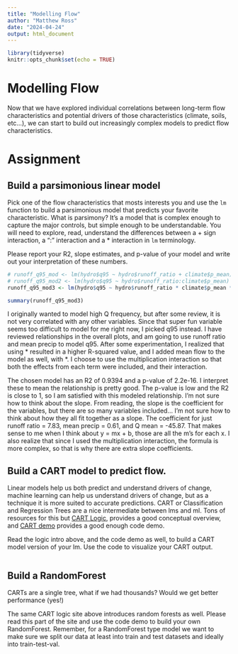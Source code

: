```yaml
---
title: "Modelling Flow"
author: "Matthew Ross"
date: "2024-04-24"
output: html_document
---
```


```r
library(tidyverse)
knitr::opts_chunk$set(echo = TRUE)
```

# Modelling Flow

Now that we have explored individual correlations between long-term flow 
characteristics and potential drivers of those characteristics (climate,
soils, etc...), we can start to build out increasingly complex models
to predict flow characteristics. 

# Assignment


## Build a parsimonious linear model

Pick one of the flow characteristics that mosts interests you and use the `lm`
function to build a parsimonious model that predicts your favorite characteristic. What is parsimony? It's a model that is complex enough to
capture the major controls, but simple enough to be understandable. You
will need to explore, read, understand the differences between a + sign interaction, a ":" interaction and a * interaction in `lm` terminology. 

Please report your R2, slope estimates, and p-value of your model and 
write out your interpretation of these numbers. 

```r
# runoff_q95_mod <- lm(hydro$q95 ~ hydro$runoff_ratio + climate$p_mean)
# runoff_q95_mod2 <- lm(hydro$q95 ~ hydro$runoff_ratio:climate$p_mean)
runoff_q95_mod3 <- lm(hydro$q95 ~ hydro$runoff_ratio * climate$p_mean * hydro$q_mean)

summary(runoff_q95_mod3)
```
I originally wanted to model high Q frequency, but after some review, it is not very correlated with any other variables. Since that super fun variable seems too difficult to model for me right now, I picked q95 instead. I have reviewed relationships in the overall plots, and am going to use runoff ratio and mean precip to model q95. After some experimentation, I realized that using * resulted in a higher R-squared value, and I added mean flow to the model as well, with *. I choose to use the multiplication interaction so that both the effects from each term were included, and their interaction. 

The chosen model has an R2 of 0.9394 and a p-value of 2.2e-16. I interpret these to mean the relationship is pretty good. The p-value is low and the R2 is close to 1, so I am satisfied with this modeled relationship. I'm not sure how to think about the slope. From reading, the slope is the coefficient for the variables, but there are so many variables included... I'm not sure how to think about how they all fit together as a slope. The coefficient for just runoff ratio = 7.83, mean precip = 0.61, and Q mean = -45.87. That makes sense to me when I think about y = mx + b, those are all the m's for each x. I also realize that since I used the multiplication interaction, the formula is more complex, so that is why there are extra slope coefficients. 

## Build a CART model to predict flow. 

Linear models help us both predict and understand drivers of change, machine learning can help us understand drivers of change, but as a technique it is 
more suited to accurate predictions. CART or Classification and Regression Trees
are a nice intermediate between lms and ml. Tons of resources for this but
[CART Logic](https://koalaverse.github.io/machine-learning-in-R/decision-trees.html#cart-software-in-r), provides a good conceptual overview, and [CART demo](https://www.statmethods.net/advstats/cart.html) provides a good enough code demo. 

Read the logic intro above, and the code demo as well, to build a CART model 
version of your lm. Use the code to visualize your CART output. 

```r

```


## Build a RandomForest

CARTs are a single tree, what if we had thousands? Would we get better performance (yes!)

The same CART logic site above introduces random forests as well. Please 
read this part of the site and use the code demo to build your own RandomForest.
Remember, for a RandomForest type model we want to make sure we split our data
at least into train and test datasets and ideally into train-test-val. 




```r

```

